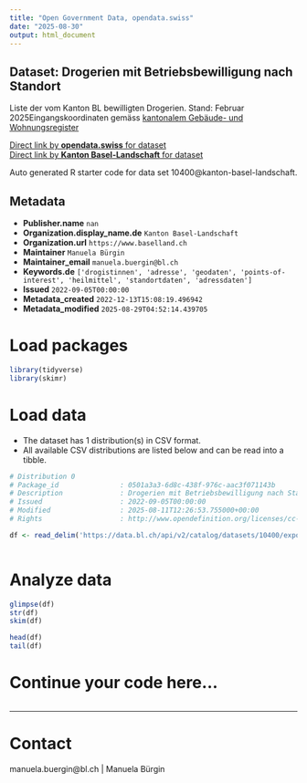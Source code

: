 ```yaml
---
title: "Open Government Data, opendata.swiss"
date: "2025-08-30"
output: html_document
---
```


## Dataset: Drogerien mit Betriebsbewilligung nach Standort

Liste der vom Kanton BL bewilligten Drogerien. Stand: Februar 2025Eingangskoordinaten gemäss [kantonalem Gebäude- und Wohnungsregister](https://data.bl.ch/explore/dataset/12180)

[Direct link by **opendata.swiss** for dataset](https://opendata.swiss/de/dataset/drogerien-mit-betriebsbewilligung-nach-standort-september-2022)<br>
[Direct link by **Kanton Basel-Landschaft** for dataset](https://data.bl.ch/explore/dataset/10400/)

Auto generated R starter code for data set 10400@kanton-basel-landschaft.

## Metadata

- **Publisher.name** `nan`
- **Organization.display_name.de** `Kanton Basel-Landschaft`
- **Organization.url** `https://www.baselland.ch`
- **Maintainer** `Manuela Bürgin`
- **Maintainer_email** `manuela.buergin@bl.ch`
- **Keywords.de** `['drogistinnen', 'adresse', 'geodaten', 'points-of-interest', 'heilmittel', 'standortdaten', 'adressdaten']`
- **Issued** `2022-09-05T00:00:00`
- **Metadata_created** `2022-12-13T15:08:19.496942`
- **Metadata_modified** `2025-08-29T04:52:14.439705`


# Load packages

```r

library(tidyverse)
library(skimr)

```

# Load data

-   The dataset has 1 distribution(s) in CSV format.
-   All available CSV distributions are listed below and can be read into a tibble.

```r

# Distribution 0
# Package_id               : 0501a3a3-6d8c-438f-976c-aac3f071143b
# Description              : Drogerien mit Betriebsbewilligung nach Standort (csv)
# Issued                   : 2022-09-05T00:00:00
# Modified                 : 2025-08-11T12:26:53.755000+00:00
# Rights                   : http://www.opendefinition.org/licenses/cc-by/

df <- read_delim('https://data.bl.ch/api/v2/catalog/datasets/10400/exports/csv?use_labels=true')



```

# Analyze data

```r

glimpse(df)
str(df)
skim(df)

head(df)
tail(df)

```

# Continue your code here...

```r

```

------------------------------------------------------------------------

# Contact

manuela.buergin@bl.ch | Manuela Bürgin
